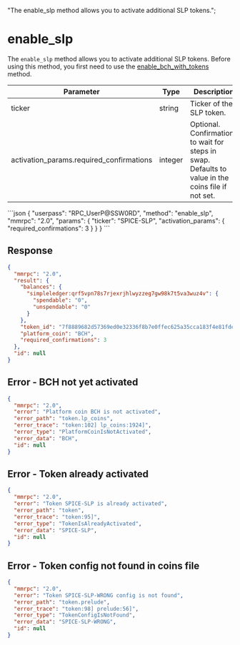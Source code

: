   "The enable_slp method allows you to activate additional SLP tokens.";

# enable\_slp

The `enable_slp` method allows you to activate additional SLP tokens. Before using this method, you first need to use the [enable\_bch\_with\_tokens](/komodo-defi-framework/api/v20/coin_activation/enable_bch_with_tokens/) method.

| Parameter                                  | Type    | Description                                                                                        |
| ------------------------------------------ | ------- | -------------------------------------------------------------------------------------------------- |
| ticker                                     | string  | Ticker of the SLP token.                                                                           |
| activation\_params.required\_confirmations | integer | Optional. Confirmations to wait for steps in swap. Defaults to value in the coins file if not set. |

<CodeGroup title="" tag="POST" label="enable_slp" mm2MethodDecorate="true">
  ```json
  {
    "userpass": "RPC_UserP@SSW0RD",
    "method": "enable_slp",
    "mmrpc": "2.0",
    "params": {
      "ticker": "SPICE-SLP",
      "activation_params": {
        "required_confirmations": 3
      }
    }
  }
  ```
</CodeGroup>

## Response

```json
{
  "mmrpc": "2.0",
  "result": {
    "balances": {
      "simpleledger:qrf5vpn78s7rjexrjhlwyzzeg7gw98k7t5va3wuz4v": {
        "spendable": "0",
        "unspendable": "0"
      }
    },
    "token_id": "7f8889682d57369ed0e32336f8b7e0ffec625a35cca183f4e81fde4e71a538a1",
    "platform_coin": "BCH",
    "required_confirmations": 3
  },
  "id": null
}
```

## Error - BCH not yet activated

```json
{
  "mmrpc": "2.0",
  "error": "Platform coin BCH is not activated",
  "error_path": "token.lp_coins",
  "error_trace": "token:102] lp_coins:1924]",
  "error_type": "PlatformCoinIsNotActivated",
  "error_data": "BCH",
  "id": null
}
```

## Error - Token already activated

```json
{
  "mmrpc": "2.0",
  "error": "Token SPICE-SLP is already activated",
  "error_path": "token",
  "error_trace": "token:95]",
  "error_type": "TokenIsAlreadyActivated",
  "error_data": "SPICE-SLP",
  "id": null
}
```

## Error - Token config not found in coins file

```json
{
  "mmrpc": "2.0",
  "error": "Token SPICE-SLP-WRONG config is not found",
  "error_path": "token.prelude",
  "error_trace": "token:98] prelude:56]",
  "error_type": "TokenConfigIsNotFound",
  "error_data": "SPICE-SLP-WRONG",
  "id": null
}
```
